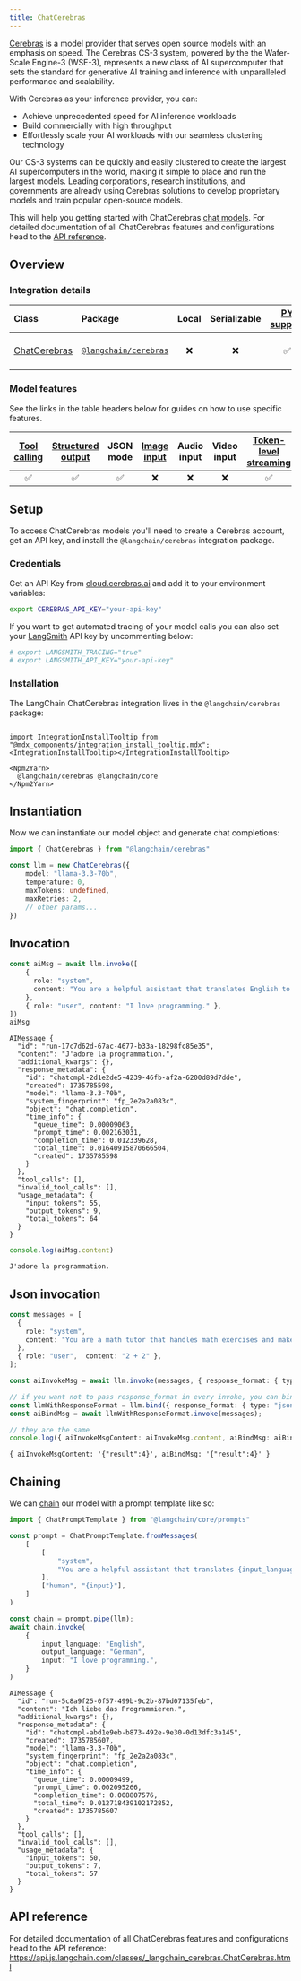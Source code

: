 ```yaml
---
title: ChatCerebras
---
```


[Cerebras](https://cerebras.ai/) is a model provider that serves open source models with an emphasis on speed. The Cerebras CS-3 system, powered by the the Wafer-Scale Engine-3 (WSE-3), represents a new class of AI supercomputer that sets the standard for generative AI training and inference with unparalleled performance and scalability.

With Cerebras as your inference provider, you can:

- Achieve unprecedented speed for AI inference workloads
- Build commercially with high throughput
- Effortlessly scale your AI workloads with our seamless clustering technology

Our CS-3 systems can be quickly and easily clustered to create the largest AI supercomputers in the world, making it simple to place and run the largest models. Leading corporations, research institutions, and governments are already using Cerebras solutions to develop proprietary models and train popular open-source models.

This will help you getting started with ChatCerebras [chat models](/oss/python/concepts/chat_models). For detailed documentation of all ChatCerebras features and configurations head to the [API reference](https://api.js.langchain.com/classes/_langchain_cerebras.ChatCerebras.html).

## Overview

### Integration details

| Class | Package | Local | Serializable | [PY support](https://python.langchain.com/docs/integrations/chat/cerebras) | Package downloads | Package latest |
| :--- | :--- | :---: | :---: |  :---: | :---: | :---: |
| [ChatCerebras](https://api.js.langchain.com/classes/langchain_cerebras.ChatCerebras.html) | [`@langchain/cerebras`](https://www.npmjs.com/package/@langchain/cerebras) | ❌ | ❌ | ✅ | ![NPM - Downloads](https://img.shields.io/npm/dm/@langchain/cerebras?style=flat-square&label=%20&) | ![NPM - Version](https://img.shields.io/npm/v/@langchain/cerebras?style=flat-square&label=%20&) |

### Model features

See the links in the table headers below for guides on how to use specific features.

| [Tool calling](/oss/python/how-to/tool_calling) | [Structured output](/oss/python/how-to/structured_output/) | JSON mode | [Image input](/oss/python/how-to/multimodal_inputs/) | Audio input | Video input | [Token-level streaming](/oss/python/how-to/chat_streaming/) | [Token usage](/oss/python/how-to/chat_token_usage_tracking/) | [Logprobs](/oss/python/how-to/logprobs/) |
| :---: | :---: | :---: | :---: |  :---: | :---: | :---: | :---: | :---: |
| ✅ | ✅ | ✅ | ❌ | ❌ | ❌ | ✅ | ✅ | ❌ | 

## Setup

To access ChatCerebras models you'll need to create a Cerebras account, get an API key, and install the `@langchain/cerebras` integration package.

### Credentials

Get an API Key from [cloud.cerebras.ai](https://cloud.cerebras.ai) and add it to your environment variables:

```bash
export CEREBRAS_API_KEY="your-api-key"
```

If you want to get automated tracing of your model calls you can also set your [LangSmith](https://docs.smith.langchain.com/) API key by uncommenting below:

```bash
# export LANGSMITH_TRACING="true"
# export LANGSMITH_API_KEY="your-api-key"
```

### Installation

The LangChain ChatCerebras integration lives in the `@langchain/cerebras` package:

```{=mdx}

import IntegrationInstallTooltip from "@mdx_components/integration_install_tooltip.mdx";
<IntegrationInstallTooltip></IntegrationInstallTooltip>

<Npm2Yarn>
  @langchain/cerebras @langchain/core
</Npm2Yarn>

```
## Instantiation

Now we can instantiate our model object and generate chat completions:


```typescript
import { ChatCerebras } from "@langchain/cerebras" 

const llm = new ChatCerebras({
    model: "llama-3.3-70b",
    temperature: 0,
    maxTokens: undefined,
    maxRetries: 2,
    // other params...
})
```
## Invocation


```typescript
const aiMsg = await llm.invoke([
    {
      role: "system",
      content: "You are a helpful assistant that translates English to French. Translate the user sentence.",
    },
    { role: "user", content: "I love programming." },
])
aiMsg
```
```output
AIMessage {
  "id": "run-17c7d62d-67ac-4677-b33a-18298fc85e35",
  "content": "J'adore la programmation.",
  "additional_kwargs": {},
  "response_metadata": {
    "id": "chatcmpl-2d1e2de5-4239-46fb-af2a-6200d89d7dde",
    "created": 1735785598,
    "model": "llama-3.3-70b",
    "system_fingerprint": "fp_2e2a2a083c",
    "object": "chat.completion",
    "time_info": {
      "queue_time": 0.00009063,
      "prompt_time": 0.002163031,
      "completion_time": 0.012339628,
      "total_time": 0.01640915870666504,
      "created": 1735785598
    }
  },
  "tool_calls": [],
  "invalid_tool_calls": [],
  "usage_metadata": {
    "input_tokens": 55,
    "output_tokens": 9,
    "total_tokens": 64
  }
}
```

```typescript
console.log(aiMsg.content)
```
```output
J'adore la programmation.
```
## Json invocation


```typescript
const messages = [
  {
    role: "system",
    content: "You are a math tutor that handles math exercises and makes output in json in format { result: number }.",
  },
  { role: "user",  content: "2 + 2" },
];

const aiInvokeMsg = await llm.invoke(messages, { response_format: { type: "json_object" } });

// if you want not to pass response_format in every invoke, you can bind it to the instance
const llmWithResponseFormat = llm.bind({ response_format: { type: "json_object" } });
const aiBindMsg = await llmWithResponseFormat.invoke(messages);

// they are the same
console.log({ aiInvokeMsgContent: aiInvokeMsg.content, aiBindMsg: aiBindMsg.content });
```
```output
{ aiInvokeMsgContent: '{"result":4}', aiBindMsg: '{"result":4}' }
```
## Chaining

We can [chain](/oss/python/how-to/sequence/) our model with a prompt template like so:


```typescript
import { ChatPromptTemplate } from "@langchain/core/prompts"

const prompt = ChatPromptTemplate.fromMessages(
    [
        [
            "system",
            "You are a helpful assistant that translates {input_language} to {output_language}.",
        ],
        ["human", "{input}"],
    ]
)

const chain = prompt.pipe(llm);
await chain.invoke(
    {
        input_language: "English",
        output_language: "German",
        input: "I love programming.",
    }
)
```
```output
AIMessage {
  "id": "run-5c8a9f25-0f57-499b-9c2b-87bd07135feb",
  "content": "Ich liebe das Programmieren.",
  "additional_kwargs": {},
  "response_metadata": {
    "id": "chatcmpl-abd1e9eb-b873-492e-9e30-0d13dfc3a145",
    "created": 1735785607,
    "model": "llama-3.3-70b",
    "system_fingerprint": "fp_2e2a2a083c",
    "object": "chat.completion",
    "time_info": {
      "queue_time": 0.00009499,
      "prompt_time": 0.002095266,
      "completion_time": 0.008807576,
      "total_time": 0.012718439102172852,
      "created": 1735785607
    }
  },
  "tool_calls": [],
  "invalid_tool_calls": [],
  "usage_metadata": {
    "input_tokens": 50,
    "output_tokens": 7,
    "total_tokens": 57
  }
}
```
## API reference

For detailed documentation of all ChatCerebras features and configurations head to the API reference: https://api.js.langchain.com/classes/_langchain_cerebras.ChatCerebras.html
